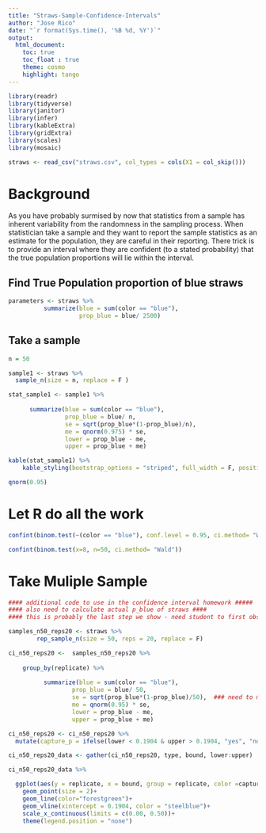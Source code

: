 ```yaml
---
title: "Straws-Sample-Confidence-Intervals"
author: "Jose Rico"
date: "`r format(Sys.time(), '%B %d, %Y')`"
output: 
  html_document:
    toc: true
    toc_float : true
    theme: cosmo
    highlight: tango
---
```


```r
library(readr)
library(tidyverse)
library(janitor)
library(infer)
library(kableExtra)
library(gridExtra)
library(scales)
library(mosaic)
```

```r
straws <- read_csv("straws.csv", col_types = cols(X1 = col_skip()))
```

# Background
As you have probably surmised by now that statistics from a sample has inherent variability from the randomness in the sampling process.  When statistician take a sample and they want to report the sample statistics as an estimate for the population, they are careful in their reporting.  There trick is to provide an interval where they are confident (to a stated probability) that the true population proportions will lie within the interval.  

## Find True Population proportion of blue straws

```r
parameters <- straws %>% 
          summarize(blue = sum(color == "blue"),
                    prop_blue = blue/ 2500)
```

## Take a sample

```r
n = 50

sample1 <- straws %>% 
  sample_n(size = n, replace = F ) 

stat_sample1 <- sample1 %>% 
  
      summarize(blue = sum(color == "blue"),
                prop_blue = blue/ n,
                se = sqrt(prop_blue*(1-prop_blue)/n),
                me = qnorm(0.975) * se,
                lower = prop_blue - me,
                upper = prop_blue + me)

kable(stat_sample1) %>% 
    kable_styling(bootstrap_options = "striped", full_width = F, position = "left")
```

```r
qnorm(0.95)
```

# Let R do all the work
```r
confint(binom.test(~(color == "blue"), conf.level = 0.95, ci.method= "Wald", data = sample1))
```

```r
confint(binom.test(x=8, n=50, ci.method= "Wald"))
```


# Take Muliple Sample
```r
#### additional code to use in the confidence interval homework #####
#### also need to calculate actual p_blue of straws ####
#### this is probably the last step we show - need student to first observe SE, Creation of Bounds for Single CI ####

samples_n50_reps20 <- straws %>%
        rep_sample_n(size = 50, reps = 20, replace = F)

ci_n50_reps20 <-  samples_n50_reps20 %>%
  
    group_by(replicate) %>% 
  
          summarize(blue = sum(color == "blue"),
                  prop_blue = blue/ 50,
                  se = sqrt(prop_blue*(1-prop_blue)/50),  ### need to modify for proper sample size
                  me = qnorm(0.95) * se,
                  lower = prop_blue - me,
                  upper = prop_blue + me)

ci_n50_reps20 <- ci_n50_reps20 %>%
  mutate(capture_p = ifelse(lower < 0.1904 & upper > 0.1904, "yes", "no"))

ci_n50_reps20_data <- gather(ci_n50_reps20, type, bound, lower:upper)

ci_n50_reps20_data %>% 

  ggplot(aes(y = replicate, x = bound, group = replicate, color =capture_p)) +
    geom_point(size = 2)+
    geom_line(color="forestgreen")+
    geom_vline(xintercept = 0.1904, color = "steelblue")+
    scale_x_continuous(limits = c(0.00, 0.50))+
    theme(legend.position = "none")


```






























